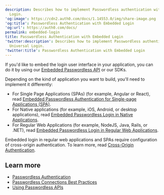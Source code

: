 ```yaml
---
description: Describes how to implement Passwordless authentication with Universal
  Login.
'og:image': https://cdn2.auth0.com/docs/1.14553.0/img/share-image.png
'og:title': Passwordless Authentication with Embedded Login
'og:url': https://auth0.com/docs/
permalink: embedded-login
title: Passwordless Authentication with Embedded Login
'twitter:description': Describes how to implement Passwordless authentication with
  Universal Login.
'twitter:title': Passwordless Authentication with Embedded Login
---
```

If you'd like to embed the login user interface in your application, you can do it by using our [Embedded Passwordless API](/docs/authenticate/passwordless/implement-login/embedded-login/relevant-api-endpoints) or our SDKs.

Depending on the kind of application you want to build, you'll need to implement it differently:

* For Single Page Applications (SPAs) (for example, Angular or React), read [Embedded Passwordless Authentication for Single-page Applications (SPA)](/docs/authenticate/passwordless/implement-login/embedded-login/spa).
* For Native applications (for example, iOS, Android, or desktop applications), read [Embedded Passwordless Login in Native Applications](/docs/authenticate/passwordless/implement-login/embedded-login/native).
* For Regular Web Applications (for example, NodeJS, Java, Rails, or .NET), read [Embedded Passwordless Login in Regular Web Applications](/docs/authenticate/passwordless/implement-login/embedded-login/webapps).

Embedded login in regular web applications and SPAs require configuration of cross-origin authentication. To learn more, read [Cross-Origin Authentication](/docs/authenticate/login/cross-origin-authentication).

## Learn more

* [Passwordless Authentication](/docs/authenticate/passwordless)
* [Passwordless Connections Best Practices](/docs/authenticate/passwordless/best-practices)
* [Using Passwordless APIs](/docs/authenticate/passwordless/implement-login/embedded-login/relevant-api-endpoints)